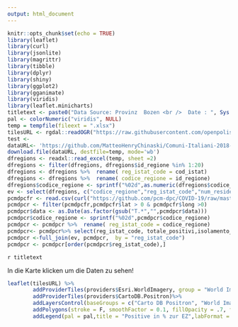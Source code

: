 ```yaml
---
output: html_document
---
```


```r
knitr::opts_chunk$set(echo = TRUE)
library(leaflet)
library(curl)
library(jsonlite)
library(magrittr)
library(tibble)
library(dplyr)
library(shiny)
library(ggplot2)
library(gganimate)
library(viridis)
library(leaflet.minicharts)
titletext <- paste0("Data Source: Provinz  Bozen <br />  Date : ", Sys.Date(), "<br /> Created with: R by J. Mayr")
pal <- colorNumeric("viridis", NULL)
temp = tempfile(fileext = ".xlsx")
tilesURL <- rgdal::readOGR("https://raw.githubusercontent.com/openpolis/geojson-italy/master/geojson/limits_IT_regions.geojson")
test <- 
dataURL<- 'https://github.com/MatteoHenryChinaski/Comuni-Italiani-2018-Sql-Json-excel/raw/master/italy_regions.xlsx'
download.file(dataURL, destfile=temp, mode='wb')
dfregions <- readxl::read_excel(temp, sheet =2)
dfregions <- filter(dfregions, dfregions$id_regione %in% 1:20)
dfregions <- dfregions %>%  rename( reg_istat_code = cod_istat)
dfregions <- dfregions %>%  rename( codice_regione = id_regione)
dfregions$codice_regione <- sprintf("%02d",as.numeric(dfregions$codice_regione))
ev <- select(dfregions, c("codice_regione","reg_istat_code","num_residenti","regione"))
pcmdpcfr <- read.csv(curl("https://github.com/pcm-dpc/COVID-19/raw/master/dati-regioni/dpc-covid19-ita-regioni-latest.csv"))
pcmdpcr <- filter(pcmdpcfr,pcmdpcfr$lat > 0 & pcmdpcfr$long >0)
pcmdpcr$data <- as.Date(as.factor(gsub("T.*","",pcmdpcr$data)))
pcmdpcr$codice_regione <- sprintf("%02d",pcmdpcr$codice_regione)
pcmdpcr <- pcmdpcr %>%  rename( reg_istat_code = codice_regione)
pcmdpcr<- pcmdpcr%>% select(reg_istat_code, totale_positivi,isolamento_domiciliare,variazione_totale_positivi,dimessi_guariti,deceduti)%>% group_by(reg_istat_code) %>% summarise_all(sum)
pcmdpcr <-full_join(ev, pcmdpcr,  by = "reg_istat_code")
pcmdpcr <- pcmdpcr[order(pcmdpcr$reg_istat_code),]
```
`r titletext`

In die Karte klicken um die Daten zu sehen! 
```r
leaflet(tilesURL) %>% 
        addProviderTiles(providers$Esri.WorldImagery, group = "World Imagery") %>%
        addProviderTiles(providers$CartoDB.Positron)%>%
        addLayersControl(baseGroups = c("Carto DB Positron", "World Imagery")) %>%
        addPolygons(stroke = F, smoothFactor = 0.1, fillOpacity = .7, fillColor = ~pal(pcmdpcr$totale_positivi/pcmdpcr$num_residenti*100),labelOptions = labelOptions(textsize = "15px",opacity = 0.7), label = lapply(paste0("<b>",pcmdpcr$regione,"</b> <br />  in Positive in %: ", formatC(pcmdpcr$totale_positivi/pcmdpcr$num_residenti*100, big.mark = ","),"<br />  Positive: ", formatC(pcmdpcr$totale_positivi, big.mark = ","),"<br /> Var Positive: ",  formatC(pcmdpcr$variazione_totale_positivi , big.mark = ","),"<br /> Gesundet: ",  formatC(pcmdpcr$dimessi_guariti, big.mark = ","),"<br /> Todesfälle: ",  formatC(pcmdpcr$deceduti , big.mark = ",")), htmltools::HTML)) %>%
        addLegend(pal = pal,title = "Positive in % zur EZ",labFormat = labelFormat(),na.label = "Keine Angabe",position = "bottomright", values = ~pcmdpcr$totale_positivi/pcmdpcr$num_residenti*100, opacity = .7)%>% addControl(titletext, position = "topright", className="map-title")

```